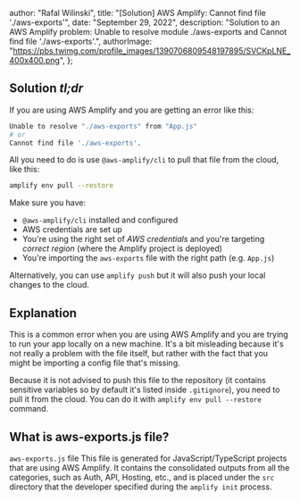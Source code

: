 
  author: "Rafal Wilinski",
  title: "[Solution] AWS Amplify: Cannot find file './aws-exports'",
  date: "September 29, 2022",
  description:
    "Solution to an AWS Amplify problem: Unable to resolve module ./aws-exports and Cannot find file './aws-exports'.",
  authorImage:
    "https://pbs.twimg.com/profile_images/1390706809548197895/SVCKpLNE_400x400.png",
};

## Solution _tl;dr_

If you are using AWS Amplify and you are getting an error like this:

```bash
Unable to resolve "./aws-exports" from "App.js"
# or
Cannot find file './aws-exports'.
```

All you need to do is use `@aws-amplify/cli` to pull that file from the cloud, like this:

```bash
amplify env pull --restore
```

Make sure you have:

- `@aws-amplify/cli` installed and configured
- AWS credentials are set up
- You're using the right set of _AWS credentials_ and you're targeting _correct region_ (where the Amplify project is deployed)
- You're importing the `aws-exports` file with the right path (e.g. `App.js`)

Alternatively, you can use `amplify push` but it will also push your local changes to the cloud.

## Explanation

This is a common error when you are using AWS Amplify and you are trying to run your app locally on a new machine. It's a bit misleading because it's not really a problem with the file itself, but rather with the fact that you might be importing a config file that's missing.

Because it is not advised to push this file to the repository (it contains sensitive variables so by default it's listed inside `.gitignore`), you need to pull it from the cloud. You can do it with `amplify env pull --restore` command.

## What is aws-exports.js file?

`aws-exports.js` file This file is generated for JavaScript/TypeScript projects that are using AWS Amplify. It contains the consolidated outputs from all the categories, such as Auth, API, Hosting, etc., and is placed under the `src` directory that the developer specified during the `amplify init` process.

